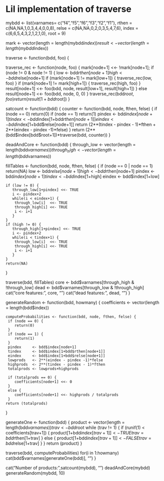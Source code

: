 # Lil implementation of traverse
mybdd <- list(varnames= c("f4","f5","f6","f3","f2","f1"), 
            rthen     = c(NA,NA,1,0,3,4,4,0,0,8),
            relse     = c(NA,NA,0,2,0,3,5,4,7,6),
            index     = c(6,6,5,4,3,2,1,2,1,0),
            root      = 9)

mark    <- vector(length = length(mybdd$index))
result  <- vector(length = length(mybdd$index))

traverse <- function(bdd, foo) {

  traverse_rec <- function(node, foo) {
        mark[node+1] <<- !mark[node+1];
        if (node != 0 & node != 1) {
           low  <- bdd$rthen[node+1]
           high <- bdd$relse[node+1]
           if (mark[node+1] != mark[low+1]) { 
              traverse_rec(low,  foo)
           }
           if (mark[node+1] != mark[high+1]) {
              traverse_rec(high, foo)
           }
          result[node+1] <<- foo(bdd, node, result[low+1], result[high+1])
        }
        else
          result[node+1] <<- foo(bdd, node, 0, 0)
  }
  traverse_rec(bdd$root, foo)
  return(result[1+bdd$root])
}

satcount <- function(bdd) {
  counter <- function(bdd, node, fthen, felse) { 
   if (node == 0) return(0)
   if (node == 1) return(1)
   pindex <- bdd$index[node+1]
   tindex <- bdd$index[1+bdd$rthen[node+1]]
   eindex <- bdd$index[1+bdd$relse[node+1]]
   return (2**(tindex - pindex - 1)*fthen + 2**(eindex - pindex -1)*felse)
  }
  return (2**(bdd$index[bdd$root+1])*traverse(bdd, counter))
}

deadAndCore <- function(bdd) {
  through_low  <- vector(length = length(bdd$varnames))
  through_high <- vector(length = length(bdd$varnames))

  fillTables <- function(bdd, node, fthen, felse) {
    if (node == 0 | node == 1) return(NA)
    low    <- bdd$relse[node+1]
    high   <- bdd$rthen[node+1]
    pindex <- bdd$index[node+1]
    tindex <- bdd$index[1+high]
    eindex <- bdd$index[1+low]
 
    if (low != 0) {
       through_low[1+pindex] <<- TRUE
       i <- pindex+2
       while(i < eindex+1) {
        through_low[i]  <<- TRUE
        through_high[i] <<- TRUE
        i <- i+1
       }
    }
    if (high != 0) {
       through_high[1+pindex] <<- TRUE
       i <- pindex+2
       while(i < tindex+1) {
        through_low[i]  <<- TRUE
        through_high[i] <<- TRUE
        i <- i+1
       }
    }
    return(NA)
  }
  
  traverse(bdd, fillTables)
  core <- bdd$varnames[through_high & !through_low]
  dead <- bdd$varnames[through_low  & !through_high]
  cat("core features:", core, "\n")
  cat("dead features:", dead, "\n")
}

generateRandom <- function(bdd, howmany) {
  coefficients <- vector(length = length(bdd$index))
  
    computeProbabilities <- function(bdd, node, fthen, felse) { 
     if (node == 0) {
        return(0)
     }
     if (node == 1) {
        return(1)
     }
     pindex     <- bdd$index[node+1]
     tindex     <- bdd$index[1+bdd$rthen[node+1]]
     eindex     <- bdd$index[1+bdd$relse[node+1]]
     lowprods   <- 2**(eindex - pindex -1)*felse
     highprods  <- 2**(tindex - pindex - 1)*fthen
     totalprods <- lowprods+highprods
     
     if (totalprods == 0) {
        coefficients[node+1] <<- 0
     }
     else {
        coefficients[node+1] <<- highprods / totalprods
     }
    return (totalprods)
  }
  
  generateOne <- function(bdd) {
    product <- vector(length = length(bdd$varnames))
    trav <- bdd$root
    while (trav != 1) {
       if (runif(1) < coefficients[trav+1]) {
          product[1+bdd$index[trav+1]] <- TRUE
          trav = bdd$rthen[1+trav]
       }
       else {
          product[1+bdd$index[trav+1]] <- FALSE
          trav = bdd$relse[1+trav]
      }
    }
    return (product)
  }
  
  traverse(bdd, computeProbabilities)
  for(i in 1:howmany)
     cat(bdd$varnames[generateOne(bdd)], "\n")
}

cat("Number of products:",satcount(mybdd), "\n")
deadAndCore(mybdd)
generateRandom(mybdd, 10)